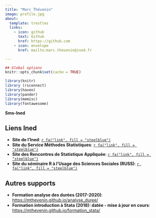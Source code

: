 ```yaml
---
title: "Marc Thévenin"
image: profile.jpg
about:
  template: trestles
  links:
    - icon: github
      text: Github
      href: https://github.com
    - icon: envelope
      href: mailto:marc.thevenin@ined.fr  

---
```


```r
## Global options
knitr::opts_chunk$set(cache = TRUE)

library(knitr)
library (rsconnect)
library(haven)
library(pander)
library(memisc)
library(fontawesome)
```

**Sms-Ined**  



::: {.callout-note icon="false"}
## Liens Ined
-   **Site de l'Ined**:  [`r fa("link", fill = "steelblue")`](https://www.ined.fr)
-   **Site du Service Méthodes Statistiques**: [`r fa("link", fill = "steelblue")`](https://sms.site.ined.fr)\
-   **Site des Rencontres de Statistique Appliquée**: [`r fa("link", fill = "steelblue")`](https://statapp.site.ined.fr/)\
-   **Site du séminaire R à l'Usage des Sciences Sociales (RUSS)**: [`r fa("link", fill = "steelblue")`](https://russ.site.ined.fr)
:::



::: {.callout-note icon="false"}
## Autres supports

-   **Formation analyse des durées (2017-2020)**: <https://mthevenin.github.io/analyse_duree/>
-   **Formation introduction à Stata (2018): datée - mise à jour en cours**: <https://mthevenin.github.io/formation_stata/>
:::

